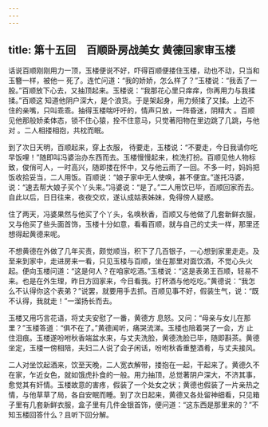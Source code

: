 ```yaml
---
---
---
```

title: 第十五回　百顺卧房战美女 黄德回家审玉楼
---



话说百顺刚刚用力一顶，玉楼便说不好，吓得百顺便搂住玉楼，动也不动，只当和玉簪一样，被他一 死了。连忙问道：“我的娇娇，怎么样了？”玉楼说：“我丢了一股。”百顺放下心去，又抽顶起来。玉楼说：“我那花心里只痒痒，你再用力与我揉揉。”百顺这 知道他阴户深大，是个浪货。于是架起身，用力频揉了又揉。上边不住的亲嘴，只叫乖乖。抽得玉楼喘吁吁的，情声只放，一阵昏迷，阴精大 。百顺见他那般娇柔体态，锁不住心猿，拴不住意马，只觉著阳物在里边跳了几跳，与他对 。二人相搂相抱，共枕而眠。

到了次日天明，百顺起来，穿上衣服， 待要走，玉楼说：“不要走，今日我请你吃早饭哩！”随即叫冯婆治办东西而去。玉楼慢慢起来，梳洗打扮。百顺见他人物标致，俊俏可人，一时高兴，随即搂在怀中，又与他云雨了一回。不多一时，妈妈把饭收拾妥当，二人用饭。百顺说：“娘子家中无人使唤，甚不便宜。”遂托冯婆，说：“速去帮大娘子买个丫头来。”冯婆说：“是了。”二人用饮已毕，百顺回家而去。自此以后，日日往来，夜夜交欢，遂认成姑表姊妹，免得傍人疑惑。

住了两天，冯婆果然与他买了个丫头，名唤秋香，百顺又与他做了几套新鲜衣服，又与他买了些头面首饰，玉楼十分如意，看看百顺，就与自己的丈夫一样，那里还想得起黄德来呢。

不想黄德在外做了几年买责，颇觉顺当，积下了几百银子，一心想到家里走走。及至来到家中，走进房来一看，只见玉楼与百顺，坐在那里对面饮酒，不觉心头火起。便向玉楼问道：“这是何人？在咱家吃酒。”玉楼说：“这是表弟王百顺，轻易不来。也是在外生理，昨日方回家来，今日看我。打杯酒与他吃吃。”黄德说：“我怎么不认得你这个表弟？”说罢，就要用手去抓。百顺见事不好，假装生气，说：“既不认得，我就走！”一溜扬长而去。

玉楼又用巧言花语，将丈夫安慰了一番，黄德方 息怒。又问：“母亲与女儿在那里？”玉楼答道：“俱不在了。”黄德闻听，痛哭流涕。玉楼也陪着哭了一会，方 止住泪痕。玉楼遂吩咐秋香端盆水来，与丈夫洗脸，黄德洗脸已毕，随即斟茶。黄德坐定，玉楼一傍相陪，夫妇二人说了会子闲话，吩咐秋香重整酒肴，与丈夫接风。

二人对坐饮起酒来，饮至天晚，二人宽衣解带，搂抱在一起，干起来了。黄德久不在家，乍近女色，就如饿虎扑食的一般。用力抽顶，总觉著阴户深大，不济其事，愈觉其有奸情。玉楼故意的害疼，假装了一个处女之状；黄德也假装了一片亲热之情，与他草草了局，各自安眠而睡。到了次日起来，黄德又各处留神细看，只见箱子里有几套新鲜衣服，盒子里有几件金银首饰，便问道：“这东西是那里来的？”不知玉楼回答什么？且听下回分解。